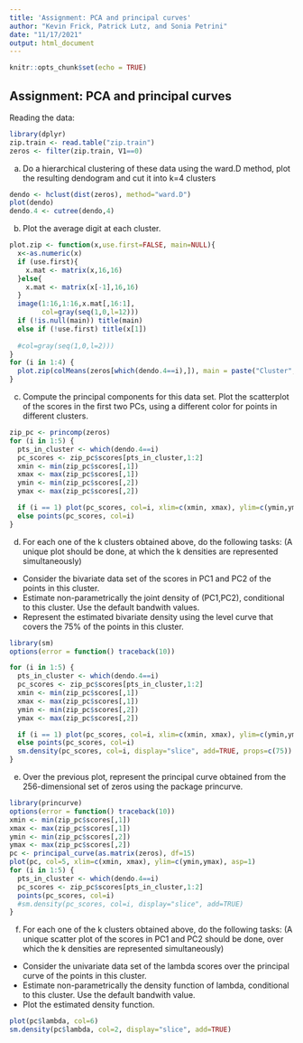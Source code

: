 ```yaml
---
title: 'Assignment: PCA and principal curves'
author: "Kevin Frick, Patrick Lutz, and Sonia Petrini"
date: "11/17/2021"
output: html_document
---
```


```r
knitr::opts_chunk$set(echo = TRUE)
```

## Assignment: PCA and principal curves

Reading the data:
```r
library(dplyr)
zip.train <- read.table("zip.train")
zeros <- filter(zip.train, V1==0)
```

a. Do a hierarchical clustering of these data using the ward.D method, plot the resulting dendogram and cut it into k=4 clusters
```r
dendo <- hclust(dist(zeros), method="ward.D")
plot(dendo)
dendo.4 <- cutree(dendo,4)
```

b. Plot the average digit at each cluster.
```r
plot.zip <- function(x,use.first=FALSE, main=NULL){
  x<-as.numeric(x)
  if (use.first){
    x.mat <- matrix(x,16,16)
  }else{
    x.mat <- matrix(x[-1],16,16)
  }
  image(1:16,1:16,x.mat[,16:1],
        col=gray(seq(1,0,l=12)))
  if (!is.null(main)) title(main)
  else if (!use.first) title(x[1])
  
  #col=gray(seq(1,0,l=2)))
}
for (i in 1:4) {
  plot.zip(colMeans(zeros[which(dendo.4==i),]), main = paste("Cluster", i))
}

```

c. Compute the principal components for this data set. Plot the scatterplot of the scores in the first two PCs, using a different color for points in different clusters.
```r
zip_pc <- princomp(zeros)
for (i in 1:5) {
  pts_in_cluster <- which(dendo.4==i)
  pc_scores <- zip_pc$scores[pts_in_cluster,1:2]
  xmin <- min(zip_pc$scores[,1])
  xmax <- max(zip_pc$scores[,1])
  ymin <- min(zip_pc$scores[,2])
  ymax <- max(zip_pc$scores[,2])

  if (i == 1) plot(pc_scores, col=i, xlim=c(xmin, xmax), ylim=c(ymin,ymax))
  else points(pc_scores, col=i)
}
```

d. For each one of the k clusters obtained above, do the following tasks: (A unique plot should be done, at which the k densities are represented simultaneously)
 - Consider the bivariate data set of the scores in PC1 and PC2 of the points in this cluster. 
 - Estimate non-parametrically the joint density of (PC1,PC2), conditional to this cluster. Use the default bandwith values. 
 - Represent the estimated bivariate density using the level curve that covers the 75% of the points in this cluster.
```r
library(sm)
options(error = function() traceback(10))

for (i in 1:5) {
  pts_in_cluster <- which(dendo.4==i)
  pc_scores <- zip_pc$scores[pts_in_cluster,1:2]
  xmin <- min(zip_pc$scores[,1])
  xmax <- max(zip_pc$scores[,1])
  ymin <- min(zip_pc$scores[,2])
  ymax <- max(zip_pc$scores[,2])

  if (i == 1) plot(pc_scores, col=i, xlim=c(xmin, xmax), ylim=c(ymin,ymax))
  else points(pc_scores, col=i)
  sm.density(pc_scores, col=i, display="slice", add=TRUE, props=c(75))
}

```

e. Over the previous plot, represent the principal curve obtained from the 256-dimensional set of zeros using the package princurve.
```r
library(princurve)
options(error = function() traceback(10))
xmin <- min(zip_pc$scores[,1])
xmax <- max(zip_pc$scores[,1])
ymin <- min(zip_pc$scores[,2])
ymax <- max(zip_pc$scores[,2])
pc <- principal_curve(as.matrix(zeros), df=15)
plot(pc, col=5, xlim=c(xmin, xmax), ylim=c(ymin,ymax), asp=1)
for (i in 1:5) {
  pts_in_cluster <- which(dendo.4==i)
  pc_scores <- zip_pc$scores[pts_in_cluster,1:2]
  points(pc_scores, col=i)
  #sm.density(pc_scores, col=i, display="slice", add=TRUE)
}
```

f. For each one of the k clusters obtained above, do the following tasks: (A unique scatter plot of the scores in PC1 and PC2 should be done, over which the k densities are represented simultaneously) 
 - Consider the univariate data set of the lambda scores over the principal curve of the points in this cluster. 
 - Estimate non-parametrically the density function of lambda, conditional to this cluster. Use the default bandwith value. 
 - Plot the estimated density function. 
```r
plot(pc$lambda, col=6)
sm.density(pc$lambda, col=2, display="slice", add=TRUE)
```